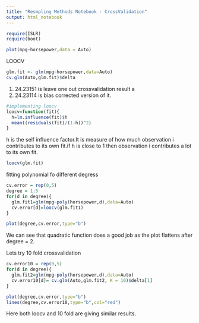 ```yaml
---
title: "Resmpling Methods Notebook - CrossValidation"
output: html_notebook
---
```

```r
require(ISLR)
require(boot)
```

```r
plot(mpg~horsepower,data = Auto)
```
LOOCV
```r
glm.fit <- glm(mpg~horsepower,data=Auto)
cv.glm(Auto,glm.fit)$delta
```
1. 24.23151 is leave one out crossvalidation result a
2. 24.23114 is bias corrected version of it.
```r
#implementing loocv
loocv=function(fit){
  h=lm.influence(fit)$h
  mean((residuals(fit)/(1-h))^2)
}

```
h is the self influence factor.It is measure of how much observation i contributes to its own fit.if h is close to 1 then observation i contributes a lot to its own fit.
```r
loocv(glm.fit)
```
fitting polynomial fo different degress
```r
cv.error = rep(0,5)
degree = 1:5
for(d in degree){
  glm.fit1=glm(mpg~poly(horsepower,d),data=Auto)
  cv.error[d]=loocv(glm.fit1)
}

```

```r
plot(degree,cv.error,type="b")
```

We can see that quadratic function does a good job as the plot flattens after degree = 2.

Lets try 10 fold crossvalidation
```r
cv.error10 = rep(0,5)
for(d in degree){
  glm.fit2=glm(mpg~poly(horsepower,d),data=Auto)
  cv.error10[d]= cv.glm(Auto,glm.fit2, K = 10)$delta[1]
}
```

```r
plot(degree,cv.error,type="b")
lines(degree,cv.error10,type="b",col="red")
```
Here both loocv and 10 fold are giving similar results.
```r

```
